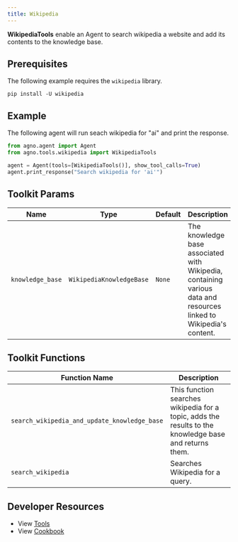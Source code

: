 ```yaml
---
title: Wikipedia
---
```


**WikipediaTools** enable an Agent to search wikipedia a website and add its contents to the knowledge base.

## Prerequisites

The following example requires the `wikipedia` library.

```shell
pip install -U wikipedia
```

## Example

The following agent will run seach wikipedia for "ai" and print the response.

```python cookbook/agent_concepts/tools/wikipedia_tools.py
from agno.agent import Agent
from agno.tools.wikipedia import WikipediaTools

agent = Agent(tools=[WikipediaTools()], show_tool_calls=True)
agent.print_response("Search wikipedia for 'ai'")
```

## Toolkit Params

| Name             | Type                     | Default | Description                                                                                                        |
| ---------------- | ------------------------ | ------- | ------------------------------------------------------------------------------------------------------------------ |
| `knowledge_base` | `WikipediaKnowledgeBase` | `None`       | The knowledge base associated with Wikipedia, containing various data and resources linked to Wikipedia's content. |

## Toolkit Functions

| Function Name                                | Description                                                                                            |
| -------------------------------------------- | ------------------------------------------------------------------------------------------------------ |
| `search_wikipedia_and_update_knowledge_base` | This function searches wikipedia for a topic, adds the results to the knowledge base and returns them. |
| `search_wikipedia`                           | Searches Wikipedia for a query.                                                                        |

## Developer Resources

- View [Tools](https://github.com/agno-agi/agno/blob/main/libs/agno/agno/tools/wikipedia.py)
- View [Cookbook](https://github.com/agno-agi/agno/blob/main/cookbook/agent_concepts/tools/wikipedia_tools.py)
